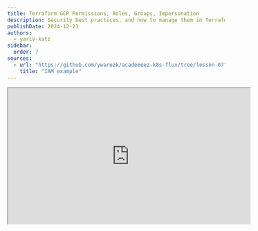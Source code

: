 ```yaml
---
title: Terraform GCP Permissions, Roles, Groups, Impersonation
description: Security best practices, and how to manage them in Terraform/Tofu Terragrunt project.
publishDate: 2024-12-23
authors:
  - yariv-katz
sidebar:
  order: 7
sources: 
  - url: "https://github.com/ywarezk/academeez-k8s-flux/tree/lesson-07"
    title: "IAM example"
---
```


<div class="not-content flex">
  <iframe
    class="mx-auto"
    width="560"
    height="315"
    src="https://www.youtube.com/embed/78-r6wQFCmI?si=tk5RjChi2rqcURpt"
    title="Terraform GCP Permissions, Roles, Groups, Impersonation - video"
    allow="accelerometer; clipboard-write; encrypted-media; gyroscope; picture-in-picture; web-share"
    allowFullScreen
    loading="lazy"
    referrerPolicy="strict-origin-when-cross-origin"
    aria-label="Terraform GCP Permissions, Roles, Groups, Impersonation - video"
    aria-describedby="iframe-video-description"
  />
</div>
<span id="iframe-video-description" class="sr-only">
This video explains best practices for managing permissions, roles, groups, and impersonation in GCP using Terraform and Terragrunt, covering key concepts and practical implementation strategies.
</span>

In this lesson we will learn how to manage permissions properly in our team.
We will focus on a few key guidelines and best practices:
- **Groups** - we will strive to avoid giving personal permissions to users, instead we will focus on placing users in groups and giving permissions to the group.
- **Minimal Permissions** - Each of our groups/users/service-accounts will get the minimum permissions required to perform their tasks.
- **Impersonation** - We will use service accounts and impersonation to create our cloud resources
- **Short lived token** - We will impersonate service accounts using short lived generated tokens, this will be defined in our project so the developer will not have to manually impersonate the service account.
- **No basic roles** - We will avoid using basic roles and instead use predefined roles or custom roles.

Everything will be defined in our Terragrunt Tofu/Terraform project, so a user who wants to create resource will automatically impersonate the proper service account without needing to perform manual impersonation.
There are a few advantages to dealing with permissions properly:
- Damage control - user has certain restrictions so there mistakes and the damage they can inflict will be limited.
- Security - security breach can have limited damage - with added impersonation constraint for creating cloud resources, that damage is reduced even further.
- No Cinderella complex - Cinderella complex is when we have a single devops user that is in charge of opening all the gcp resources for the entire organization, (like Cinderalla step sisters asking: do this Cinderella, do that Cinderella), there is also a management problem when we have a single user that is in charge of all the resources, if that user leaves the organization, we will have a problem.

Let's learn how to manage properly permissions in a Terragrunt project.

## Principals

In GCP we give permissions to [principals](https://cloud.google.com/iam/docs/overview#concepts_related_identity) in our case we will look at a smaller window in the principal list and we will focus on these 3 principals:
- User
- Group
- Service Account

We will give permissions to these principals and they will be able to perform certain actions in GCP.
Often we don't have to give permissions to a user, we simply place that user in a group and give permissions to the group.
In this example we will create 3 groups:
- **Admin** - The admin group can create other groups and assign permissions to them.
- **DevOps** - The devops group will have access to the **common** resources, they will also have access to all the environments: prod and non-prod.
- **Developers** - The developers group will have access to the non-prod environments only.

We will create a folder in: `iac/gcp/tofu/iam` inside this folder we will create a folder called `groups` where we will define the different groups.
Until now when we ran our IAC code we created resource in GCP using the google provider, the google provider requires us to authenticate with GCP, what we did is run the command `gcloud auth application-default login` authenticated in the browser with our user
and then (if our user has enough permissions) we created resourced in GCP using our user.

Things are going to change using security best practices, if a user will try to create cloud resources using his own identity he will fail, no user in the will be able to do that.
A user will be part of a group, when a user in in a group he will inherit any permissions that the group has.
So if we give permissions for the group to created cloud resources, technically I can create the resources using my own identity, but this is not the case, even if team members will be placed in a group they will not be able to create cloud resources.
The only principals that will have the permissions to run our terraform code successfully are dedicated IAC service accounts (notice that I'm using plural, not one service account which I saw many organizations do - give god like permissions to a single service account is not recommended).
So if the google provider needs us to authenticate how do we authenticate as a service account? We use something called Impersonation.

## Impersonation

[Impersonation](https://cloud.google.com/iam/docs/service-account-impersonation) is when an authenticated principal, such as user or another service account, authenticate as a different service account to gain the service account's permissions.
Impersonation in GCP is similar to AWS [AssumeRole](https://docs.aws.amazon.com/STS/latest/APIReference/API_AssumeRole.html) and Azure [On-Behalf-Of](https://docs.microsoft.com/en-us/azure/active-directory/develop/v2-oauth2-on-behalf-of-flow) flow.
Using the impersonation tricks we will create several service accounts with different gcp resource creation privilages, we can then give impersonation permissions to our groups to impersonate certain service accounts according to the permissions we want to grant the team memebers in the group.

So a user is can not run our terraform code, he is placed in a group so he is getting more permissions but even with those permissions he can't directly run 
the terraform code, but the group might contains permissions to impersonate certain service accounts that are dedicated to IAC, and then using impersonation the user can create the cloud resources.
Now that sounds really complicated right? 
Does that mean every time I want to run terraform code I need to remember which service account is allowed to run that code? 
Does it mean I need to start generating tokens to impersonate the service account?
No, and it is actually simpler than you think. 
In the code itself we will define in each folder which service account should be impersonated to and the impersonation will happen automatically.

## Why do we need impersonation

If we are using impersonation it means the GCP user is not directly creating the resources, instead the user is impersonating a service account that has the proper permissions to create the resources and then the service account will create those resources.
This is a good practice because:

* Enhanced security - we will follow the principle of least privilage, every user will get the minimum amount of permissions required.
If that user wants to create resources he will have to generate a short lived token to impersonate the service account
which will require the user to authenticate.
If the user account is compromised the attacker will not be able to create resources in GCP.
* Better CI Integration - Usually you assign service account to the CI and you can easily add impersonation to the CI by assigning him to the right group
* Better audit logs and breadcrumbs - you can easily track resource generation which will help you manage vulnerabilities and security breaches.
* Better permissions management - It's easier to understand the teams you have and which permissions each group has, it allows you for better management, better organization, better control on which resources can be created by who, which gives you more control on your cloud and the amount of resources that can be generated by the cloud.
* Better damage control - if a user account is compromised you can easily find out which service account goes berserk and understand which group is compromised and easily sandbox the problem and revoke permission on that service account.

## Service, Permissions, Roles, Predefined roles, Basic Roles

Before we start coding let's cover some of the terminology here

### Service

In GCP a service is a resource that is managed by GCP, for example a GKE cluster, a GCS bucket, a Pub/Sub topic, a BigQuery dataset, etc.
A service has a name, for example: **Kubernetes Engine**, it has an api: `container.googleapis.com`, and it has a service permission prefix: `container` (the prefix of the api).
You can use find the api by the service name [here](https://cloud.google.com/apis?hl=en) 

### Permissions

Based on the service that we want to give certain permission to we can have the list of permissions that are associated with that service.
You can find the permissions [here](https://cloud.google.com/iam/docs/permissions-reference) and you find the relavant ones by searching using the service permission prefix.
For example if I want to give permissions on **Kubernetes Engine** I will find the api `container.googleapis.com` and I will search using the permission prefix: `container.`
And looking at the first of the list we have the `container.apiServices.create` and on the right you have the list of roles that include this permissions.

### Roles

Roles are a group of permissions, you can create custom roles, predefined roles, or use basic roles (which are not recommended).

### Predefined roles

Predefined roles are roles that are created and maintained by Google, they are roles that are created for a specific service and they give you a logical permission on that service.
In our course we will use predefined roles only.
The best place to search for the proper predefined role is the [IAM roles](https://cloud.google.com/iam/docs/understanding-roles#predefined) page.

### Basic roles

Basic roles are highly permissive roles that existed prior to the introduction of IAM, we recommend to avoid using these roles and instead use the predefined roles or custom roles.

### Custom roles

Custom roles are roles that you can create, you can create a role with a specific set of permissions and assign that role to a user, group, or service account.

## Root Terragrunt

At the moment our root Terragrunt looks like [this](https://github.com/ywarezk/academeez-k8s-flux/blob/lesson-06/iac/gcp/tofu/terragrunt.hcl): 

```hcl
...

generate "provider" {
  path      = "provider.tf"
  if_exists = "overwrite"
  contents  = <<EOF
provider "google" {	
	region  = "${local.region}"
	billing_project = "${local.billing_project}"
	user_project_override = true
}
EOF
}
```

What we are doing is defining the google provider without any special authentication configurations, which means every GCP resource we create now will be created by our user.
Things are going to change, what we would like to do is enforce service account impersonation.
So we will change this logic to this:

```hcl
locals {
  sa_vars         = try(yamldecode(file(find_in_parent_folders("sa.yaml"))), {"email": ""})
  ...
}

generate "provider" {  
  path      = "provider.tf"
  if_exists = "overwrite"
  contents  = <<EOF
# create condition based on the existence of the service account

%{ if length(local.sa_vars.email) > 0 }
provider "google" {
  alias = "impersonation"
  user_project_override = true
  scopes = [
    "https://www.googleapis.com/auth/cloud-platform",
    "https://www.googleapis.com/auth/userinfo.email",
  ]

}

#receive short-lived access token
data "google_service_account_access_token" "default" {
  provider               = google.impersonation
  target_service_account = "${local.sa_vars.email}"
  scopes                 = ["cloud-platform", "userinfo-email"]
  lifetime               = "3600s"
}
%{ endif }
  
provider "google" {	
	region  = "${local.region}"
	billing_project = "${local.billing_project}"  
	user_project_override = true
%{ if length(local.sa_vars.email) > 0 }
  access_token    = data.google_service_account_access_token.default.access_token
%{ endif }
}

provider "google-beta" {
  region  = "${local.region}"
  user_project_override = true
  billing_project = "${local.billing_project}"
%{ if length(local.sa_vars.email) > 0 }
  access_token    = data.google_service_account_access_token.default.access_token
%{ endif }
}
EOF
}
```

The logic here is a bit complex so let's try and break it down:
- `sa_vars` is a local variable that will try to find the first `sa.yaml` file in the parent folders, if it finds it it will decode the yaml file and extract the email of the service account.
the `sa.yaml` file represents the service account that we want to impersonate to.
this means every section can define different service account that is in charge of creating things in that section.
- We are creating a first google provider with `alias = "impersonation"`, this provider will authenticate using our user
- Using a data block we are creating a short lived token for the service account that we want to impersonate to.
- Using that token we can now create `google` and `google-beta` providers that will authenticate using the service account token.

Now every place we want impersonation we can simply add a file called `sa.yaml`:

```yaml title="sa.yaml"
email: some-service-account-email@that-we-will-impersonate-to.com
```

If the file `sa.yaml` is not found, there is a fallback to simply use the user permissions without impersonation.

The logic here is the engine behind how we are going to deal with authentication and permissions in our Terragrunt project.

## IAM Project

All the service accounts that can create cloud resources and that we can impersonate them, will belong to a new project we are going to create `academeez-k8s-iam`.
We will also place that project in an `iam` folder. Let's create the project and folder:

Creating the folder:

```hcl title="iac/gcp/tofu/iam/folder/terragrunt.hcl"
include "root" {
  path = find_in_parent_folders()
}

include "folder" {
  path = "${dirname(find_in_parent_folders())}/_env/folder.hcl"
}

# since this folder is under the root folder we will use dependency to get the parent folder
dependency "root_folder" {
  config_path = "../../common/folders/root"
}

inputs = {
  parent = dependency.root_folder.outputs.id
  names  = ["iam"]
}
```

We already created a folder in previous lessons, we are simply using the same logic to create a new folder called `iam`.

Now let's create the project:

```hcl title="iac/gcp/tofu/iam/project/terragrunt.hcl"
include "root" {
  path = find_in_parent_folders()
}

include "project" {
  path = "${dirname(find_in_parent_folders())}/_env/project.hcl"
}

# Grab the iam folder
dependency "iam_folder" {
  config_path = "../folder"
}

inputs = {
  folder_id = dependency.iam_folder.outputs.id
  name      = "academeez-k8s-iam"
}
```

We are using the `_env/project.hcl` file to create the project named `academeez-k8s-iam` We are also grabbing the folder we just created to
parent that folder.

Note that until now we did not place any `sa.yaml` file so the project and folder will be created with our user permissions, without impersonation.

You can create the project and folder by running `terragrunt run-all apply` in the `iac/gcp/tofu/iam` folder.

## Admin Group

We are going to place our team members in different groups, you create different groups with different permissions for each group according to your organization needs.
Each team member can be placed in multiple groups, we create the groups according to some logic and we keep the permissions of that group
as minimal as possible in accordance with the principle of least privilege.

The first group we will create is the **Admin** group. In terms of Terraform and GCP resources the members of the **Admin** group
will only be able to create GCP resources by impersonating the admin service account (members of the group will have permission to impersonate the admin service account), the admin service account will have the following permissions:
- permission to create/edit/delete groups and assign members to groups
- permission to assign roles to groups and service accounts
- permission to create service accounts in the iam project we just created

### Admin service account

We will start by creating the admin service account and giving that service account the proper permissions, after we do that we can
start using that admin service account instead of our user.

Let's create a helper function that will help us create service accounts:

```hcl title="iac/gcp/tofu/_env/service_account.hcl"
terraform {
  source = "tfr:///terraform-google-modules/service-accounts/google?version=4.4.3"
}

inputs = {
  prefix = "az-k8s"
}
```

Same drill like our other functions, we use `terraform-google-modules` whenever we can, this time to create service accounts.
Let's use this bad boy to create the admin service account.

```hcl title="iac/gcp/tofu/iam/service-accounts/admin/terragrunt.hcl"
include "root" {
  path = find_in_parent_folders()
}

include "sa" {
  path = "${dirname(find_in_parent_folders())}/_env/service-account.hcl"
}

dependency "iam_project" {
  config_path = "../../project"
}

inputs = {
  project_id = dependency.iam_project.outputs.project_id
	names = ["admin"]
}
```

Notice that we are grabbing as a dependency the iam project we created, all the service accounts that are terraform related and will be used as gcp resource creation service accounts
will belong to the iam project we created.
Feel free to create the service account by running: `terragrunt apply` in the `iac/gcp/tofu/iam/service-accounts/admin` folder.

### Creating the Admin Group

Everyone in the Admin group will be able to impersonate the admin service account, and the admin service account will have 
permissions to create groups, service accounts and assign roles to those groups and service accounts.
Usually that admin group will contain very little people, usually the devops team leader, the security team leader, and the cloud team leader.
Not every devops will need to be a team member in this group.

Let's first start by creating the Admin group, we will create another function to help us create groups in an instance:

```hcl title="iac/gcp/tofu/_env/group.hcl"
locals {
	common_vars    = yamldecode(file(find_in_parent_folders("common_vars.yaml")))
}

terraform {
  source = "tfr:///terraform-google-modules/group/google?version=0.7.0"
}

inputs = {	
	owners = ["academeez-k8s-flux-admin-temp@academeez.com"]
	customer_id = local.common_vars.customer_id
}
```

We are using the `terraform-google-modules` to create the group.
We need to link the group to an organization or domain, so we need to supply the `customer_id` you can retrieve the `customer_id` by running the command:

```bash
gcloud organizations list
```

We added that information to the `common_vars.yaml` file, let's create the Admin group:

```hcl title="iac/gcp/tofu/iam/groups/admin/terragrunt.hcl"
include "root" {
  path = find_in_parent_folders()
}

include "admin_group" {
  path = "${dirname(find_in_parent_folders())}/_env/group.hcl"
}

inputs = {
  id = "az-k8s-flux-admin@academeez.com"
  display_name = "academeez-k8s-flux-admin"
  description = "Academeez k8s flux admin group"
  owners = ["xxxxx@academeez.com"]  
}
```

Before we can `terragrunt apply` this we are still creating resources from our user, so we will need to make sure that our user
can create groups. so other then the proper permissions we will also need to make sure that our user is assigned the `Groups Admin` under `admin.google.com` (look for Account -> Admin roles -> Groups Admin).

After you make sure that your user has the proper permissions you can run `terragrunt apply` in the `iac/gcp/tofu/iam/groups/admin` folder.

### Admin service account roles

Let's provide the admin service account with the proper roles, we will use predefined roles only.
We do not recommend using basic roles like `roles/owner` or `roles/editor` because they are too permissive, instead we will use predefined roles that are more granular and give the minimum permissions required (custom roles can be used as well but we will not use them in this course).

Here is the list of roles that we will give this service account and the reason why those roles are needed:
- roles/serviceusage.serviceUsageConsumer - we will give this permission on the billing project since this is required in order to enable the usage the Cloud Identity API for creating groups.
- roles/resourcemanager.folderAdmin - We will give this role on the root folder where all the resources we create are under (that folder is named: **academeez-k8s-flux**).
We need this role so we can provide roles for the other service accounts that will be created, this gives the admin service account the ability to assign roles (under the folder) for other service accounts.
- roles/iam.serviceAccountAdmin - this will allow us to create service accounts in the iam project (this is only needed in the iam project where the service account will be able to create other service accounts).
- roles/iam.serviceAccountTokenCreator - we will place this role on the admin service account so the admin group can impersonate that service account (this will be added later after the group is created).

Notice that we are not only giving the minimal permissions, we are also carfully assigning them to the minimal resource that requires them, for example I won't place the role `roles/iam.serviceAccountAdmin` on the organization allowing to create service accounts everywhere,
rather I will place them only on the project where the service account will be able to create other service accounts (the IAM project).
I will not place the role `roles/iam.serviceAccountTokenCreator` on the project or organization (allowing us to impersonate all service accounts in the project or organization - a very powerful role and a common mistake that is done often)
rather I will place it only on the service account that I want to impersonate to.
Minimum roles assigned to the minimal resources that require them. In addition we will often use the `*_binding` roles which will guarantee our full control to where certain roles are assigned (more on this later).


We will create a `roles/admin` folder and create the following `terragrunt.hcl` file:

```hcl title="iac/gcp/tofu/iam/roles/admin/terragrunt.hcl"
locals {
	billing_vars    = yamldecode(file(find_in_parent_folders("billing_vars.yaml")))
	billing_project = local.billing_vars.billing_project
}

include "root" {
  path = find_in_parent_folders()
}

dependency "sa" {
	config_path = "../../service-accounts/admin"	
}

dependency "admin_group" {
	config_path = "../../groups/admin"
}

dependency "root_folder" {
	config_path = "${dirname(find_in_parent_folders())}/common/folders/root"
}

dependency "iam_project" {
	config_path = "../../project"
}

terraform {
	source = "./main.tf"
}

inputs = {
	sa = dependency.sa.outputs
	root_folder = dependency.root_folder.outputs.id
	billing_project = local.billing_project
	iam_project = dependency.iam_project.outputs.project_id
	admin_group = dependency.admin_group.outputs.id
}
```

We are grabbing a few dependencies and passing them along to the `main.tf` file that will create the roles.
We are grabbing the `iam` project, the root folder of the entire course resources, the admin group, and the admin service account.
We will create a `main.tf` in the same folder that will assign all the proper roles:

```hcl title="iac/gcp/tofu/iam/roles/admin/main.tf"
variable "sa" {
	type = any
	description = "Service account email"
}

variable "root_folder" {
	type = string
	description = "Root folder id"
}

variable "billing_project" {
	type = string
	description = "Billing project id"
}

variable "iam_project" {
	type = string
	description = "IAM project id"
}

variable "admin_group" {
	type = string
	description = "Admin group id"
}

resource "google_folder_iam_binding" "admin" {
	folder = var.root_folder
	role = "roles/resourcemanager.folderAdmin"
	members = [
		"serviceAccount:${var.sa.email}"
	]
}

# project iam member
resource "google_project_iam_member" "admin" {
	project = var.billing_project
	role = "roles/serviceusage.serviceUsageConsumer"
	member = "serviceAccount:${var.sa.email}"
}

resource "google_project_iam_binding" "create_sa" {
	project = var.iam_project
	role = "roles/iam.serviceAccountAdmin"
	members = [
		"serviceAccount:${var.sa.email}"
	]
}

# members of the admin group can impersonate the service account
resource "google_service_account_iam_binding" "impersonate" {
	service_account_id = var.sa.service_account.name
	role = "roles/iam.serviceAccountTokenCreator"
	members = [
		"group:${var.admin_group}"
	]
}
```

we set our admin service account to be `resourcemanager.folderAdmin` so our admin service account will be able to control iam permission on the course resources.
Notice that we are very careful and setting it on the root folder of the course and not on the organization.
You can also notice that we leverage the `*_binding` roles which means that role is binded to the list of members in that resource only
which means no one else can be the `folderAdmin` this is a great way we can add more security and control on those important roles
which we would probably won't want to assign again (they are perfect for being binded).
the role `roles/serviceusage.serviceUsageConsumer` is needed for some api's we will need to use when impersonating the service account.
`serviceAccountAdmin` will allow us to create service accounts in the iam project (notice that again we are limiting this powerful role to our iam project only and not on the organization).
`serviceAccountTokenCreator` will allow the admin group to impersonate the service account (notice that this is placed on the service account iam - which means we can only impersonate the admin service account, if it was placed in an organization it basically means we can impersonate all service accounts which is a big security problem).

After we create those roles using `terragrunt apply` we can decide that everything under the folder: `iac/gcp/tofu/iam` we be created by the admin service account, we can do that by creating a `sa.yaml` file in the `iac/gcp/tofu/iam` folder:

```yaml title="sa.yaml"
email: az-k8s-flux-admin@academeez-k8s-iam-temp-c55b.iam.gserviceaccount.com
```

Now every thing we create we will first impersonate the service account we created, and they will be created by the admin service account.
The roles we define to the service accounts in our `iam` are now carved in stone and we will probably add more permissions down the road.
But now every permission we will need we can add it here and have a track on all the permissions that are required for every service in GCP we will use.

## DevOps Group

We will create another group called `DevOps` the members of that group will control the common resources as well as the environments.
Later we might  create another group called `Developers` that will only control the non-prod environments.

Since it's pretty repetitive and similar to the flow we did with the admin group we will do it quickly.
First we will create the Group, so we will create the file: `iac/gcp/tofu/iam/groups/devops/terragrunt.hcl`:

```hcl title="iac/gcp/tofu/iam/groups/devops/terragrunt.hcl"
include "root" {
  path = find_in_parent_folders()
}

include "devops_group" {
  path = "${dirname(find_in_parent_folders())}/_env/group.hcl"
}

inputs = {
  id = "az-k8s-flux-devops@academeez.com"
  display_name = "academeez-k8s-flux-devops"
  description = "devops group"
  owners = []  
}
```

this will create the group, we will also need to create the service account for the devops group, so we will create the file: `iac/gcp/tofu/iam/service-accounts/devops/terragrunt.hcl`:

```hcl title="iac/gcp/tofu/iam/service-accounts/devops/terragrunt.hcl"
include "root" {
  path = find_in_parent_folders()
}

include "sa" {
  path = "${dirname(find_in_parent_folders())}/_env/service-account.hcl"
}

dependency "iam_project" {
  config_path = "../../project"
}

inputs = {
  project_id = dependency.iam_project.outputs.project_id
	names = ["devops"]
}
```

and we will create the roles for the devops service account in the `roles/devops` folder:

```hcl title="iac/gcp/tofu/iam/roles/devops/terragrunt.hcl"
include "root" {
  path = find_in_parent_folders()
}

dependency "sa" {
	config_path = "../../service-accounts/devops"	
}

dependency "devops_group" {
	config_path = "../../groups/devops"
}

terraform {
	source = "./main.tf"
}

inputs = {
	sa = dependency.sa.outputs
	devops_group = dependency.devops_group.outputs.id
}
```

We are grabbing the devops group and service account and passing them to the `main.tf` file that will create the roles:

```hcl title="iac/gcp/tofu/iam/roles/devops/main.tf"
variable "sa" {
	type = any
	description = "Service account email"
}

variable "devops_group" {
	type = string
	description = "devops group id"
}

# members of the devops group can impersonate the service account
resource "google_service_account_iam_binding" "impersonate" {
	service_account_id = var.sa.service_account.name
	role = "roles/iam.serviceAccountTokenCreator"
	members = [
		"group:${var.devops_group}"
	]
}
```

We are not adding to much roles here, it is probably best to add them as we go along in this course.
But what we can do is assing the common `iac/gcp/tofu/common` to the devops group, by creating `sa.yaml` file in the `iac/gcp/tofu/common` folder:

```hcl title="iac/gcp/tofu/common/sa.yaml"
email: az-k8s-flux-devops@academeez-k8s-iam-temp-c55b.iam.gserviceaccount.com
```

Now every resource we create in the `common` folder will be created by the devops service account.

## Conclusion

We learned how to manage permissions properly in our Terragrunt project, and in our entire organization.
We learned about placing our users in groups and giving permissions to those group, the groups do not have a direct access to create resources in gcp but some of the groups might have permissions
to impersonate service accounts that can create resources.
We focused on best practice and security and gave minimal permissions to the groups and service accounts, focusing on PoLP - Principle of Least Privilege.
This is not the end of the `iam` folder we created, as we move along we might create more groups or modify the permissions.
And of course each organization can decide on groups and permissions according to their own needs, so take this as an inspiration


